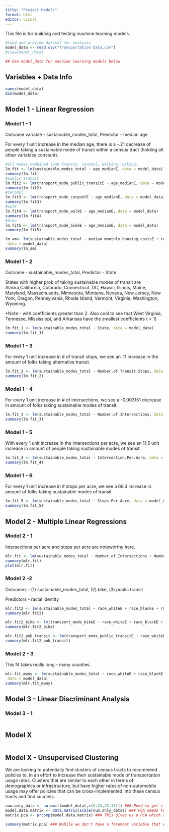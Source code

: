 ```yaml
---
title: "Project Models"
format: html
editor: visual
---
```


This file is for building and testing machine learning models.

```r

#Load and preview dataset for analysis
model_data <- read.csv("Transportation Data.csv")
#view(model_data)

## Use model_data for machine learning models below
```

## Variables + Data Info

```r
names(model_data)
dim(model_data)
```

## Model 1 - Linear Regression

### Model 1 - 1

Outcome variable - sustainable_modes_total, Predictor - median age.

For every 1 unit increase in the median age, there is a -.21 decrease of people taking a sustainable mode of transit within a census tract (holding all other variables constant).

```r
#all modes combined (pub transit, carpool, walking, biking)
lm.fit <- lm(sustainable_modes_total ~ age_medianE, data = model_data)
summary(lm.fit)
#public transit
lm.fit2 <- lm(transport_mode_public_transitE ~ age_medianE, data = model_data)
summary(lm.fit2)
#carpool
lm.fit3 <- lm(transport_mode_carpoolE ~ age_medianE, data = model_data)
summary(lm.fit3)
#walk
lm.fit4 <- lm(transport_mode_walkE ~ age_medianE, data = model_data)
summary(lm.fit4)
#bike
lm.fit5 <- lm(transport_mode_bikeE ~ age_medianE, data = model_data)
summary(lm.fit5)
```

```r
lm_am<- lm(sustainable_modes_total ~ median_monthly_housing_costsE + race_whiteE,
 data = model_data)
summary(lm_am)
```

### Model 1 - 2

Outcome - sustainable_modes_total, Predictor - State.

States with higher prob of taking sustainable modes of transit are Alaska,California, Colorado, Connecticut, DC, Hawaii, Illinois, Maine, Maryland, Massachusetts, Minnesota, Montana, Nevada, New Jersey, New York, Oregon, Pennsylvania, Rhode Island, Vermont, Virginia, Washington, Wyoming.

\*Note - with coefficients greater than 2. Also cool to see that West Virginia, Tennesee, Mississippi, and Arkansas have the smallest coefficients ( \< 1)

```r
lm.fit_1 <- lm(sustainable_modes_total ~ State, data = model_data)
summary(lm.fit_1)
```

### Model 1 - 3

For every 1 unit increase in \# of transit stops, we see an .11 increase in the amount of folks taking alternative transit.

```r
lm.fit_2 <- lm(sustainable_modes_total ~ Number.of.Transit.Stops, data = model_data)
summary(lm.fit_2)
```

### Model 1 - 4

For every 1 unit increase in \# of intersections, we see a -0.003151 decrease in amount of folks taking sustainable modes of transit.

```r
lm.fit_3 <- lm(sustainable_modes_total ~ Number.of.Intersections, data = model_data)
summary(lm.fit_3)
```

### Model 1 - 5

With every 1 unit increase in the Intersections per acre, we see an 11.5 unit increase in amount of people taking sustainable modes of transit.

```r
lm.fit_4 <- lm(sustainable_modes_total ~ Intersection.Per.Acre, data = model_data)
summary(lm.fit_4)
```

### Model 1 - 6

For every 1 unit increase in \# stops per acre, we see a 69.3 increase in amount of folks taking sustainable modes of transit.

```r
lm.fit_5 <- lm(sustainable_modes_total ~ Stops.Per.Acre, data = model_data)
summary(lm.fit_5)
```

## Model 2 - Multiple Linear Regressions

### Model 2 - 1

Intersections per acre and stops per acre are noteworthy here.

```r
mlr.fit <- lm(sustainable_modes_total ~ Number.of.Intersections + Number.of.Transit.Stops + Intersection.Per.Acre + Stops.Per.Acre, data = model_data)
summary(mlr.fit)
plot(mlr.fit)
```

### Model 2 -2

Outcomes - (1) sustainable_modes_total, (2) bike, (3) public transit

Predictors - racial identity

```r
mlr.fit2 <- lm(sustainable_modes_total ~ race_whiteE + race_blackE + race_native_americanE + race_pacific_islanderE + race_otherE + race_two_or_moreE + race_hispanicE, data = model_data)
summary(mlr.fit2)
```

```r
mlr.fit2_bike <- lm(transport_mode_bikeE ~ race_whiteE + race_blackE + race_native_americanE + race_pacific_islanderE + race_otherE + race_two_or_moreE + race_hispanicE, data = model_data)
summary(mlr.fit2_bike)
```

```r
mlr.fit2_pub_transit <- lm(transport_mode_public_transitE ~ race_whiteE + race_blackE + race_native_americanE + race_pacific_islanderE + race_otherE + race_two_or_moreE + race_hispanicE, data = model_data)
summary(mlr.fit2_pub_transit)
```

### Model 2 - 3

This fit takes really long - many counties.

```r
mlr.fit_many <- lm(sustainable_modes_total ~ race_whiteE + race_blackE + race_native_americanE + race_pacific_islanderE + race_otherE + race_two_or_moreE + race_hispanicE + pop_density + median_household_incomeE + median_monthly_housing_costsE + Number.of.Intersections + Number.of.Transit.Stops,
 data = model_data)
summary(mlr.fit_many)
```

## Model 3 - Linear Discriminant Analysis

### Model 3 - 1

```r

```

## Model X

```r

```

## Model X - Unsupervised Clustering

We are looking to potentially find clusters of census tracts to recommend policies to, in an effort to increase their sustainable mode of transportation usage rates. Clusters that are similar to each other in terms of demographics or infrastructure, but have higher rates of non-automobile usage may offer policies that can be cross-implemented into these census tracts and find success.

```r
num.only_data <- na.omit(model_data[,c(6:23,25:31)]) ### Need to get rid of any rows with na's, removed 1607 rows for upcoming PCA analysis.
model.data.matrix <- data.matrix(scale(num.only_data)) ### PCA needs to be scaled with mean of 0, SD of 1. scale() does exactly that. prcomp() also needs a matrix to run, data.matrix() does this.
matrix.pca <- prcomp(model.data.matrix) ### This gives us a PCA which should tell us foremost variables that explain most variance or PVE.

summary(matrix.pca) ### Wehile we don't have a foremost variable that explains the majority of the variance found in our data, PC1-16 explains 95% of our variance which is a threshold many look for. 


```
